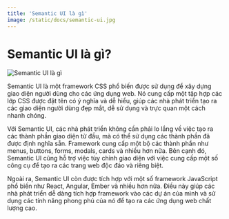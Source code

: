 ```yaml
---
title: 'Semantic UI là gì'
image: /static/docs/semantic-ui.jpg
---
```


# Semantic UI là gì?

![Semantic UI là gì](/static/docs/semantic-ui.jpg)

Semantic UI là một framework CSS phổ biến được sử dụng để xây dựng giao diện người dùng cho các ứng dụng web. Nó cung cấp một tập hợp các lớp CSS được đặt tên có ý nghĩa và dễ hiểu, giúp các nhà phát triển tạo ra các giao diện người dùng đẹp mắt, dễ sử dụng và trực quan một cách nhanh chóng.

Với Semantic UI, các nhà phát triển không cần phải lo lắng về việc tạo ra các thành phần giao diện từ đầu, mà có thể sử dụng các thành phần đã được định nghĩa sẵn. Framework cung cấp một bộ các thành phần như menus, buttons, forms, modals, cards và nhiều hơn nữa. Bên cạnh đó, Semantic UI cũng hỗ trợ việc tùy chỉnh giao diện với việc cung cấp một số công cụ để tạo ra các trang web độc đáo và riêng biệt.

Ngoài ra, Semantic UI còn được tích hợp với một số framework JavaScript phổ biến như React, Angular, Ember và nhiều hơn nữa. Điều này giúp các nhà phát triển dễ dàng tích hợp framework vào các dự án của mình và sử dụng các tính năng phong phú của nó để tạo ra các ứng dụng web chất lượng cao.
